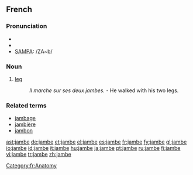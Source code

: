 ==French==

===Pronunciation===
*{{audio|Fr-jambe.ogg|audio}}
*{{IPA|lang=fr|/ʒɑ̃b/}}
*[[w:SAMPA|SAMPA]]: /ZA~b/

===Noun===
{{fr-noun|f}}

#[[leg]]
#: ''Il marche sur ses deux jambes.'' - He walked with his two legs.

===Related terms===
*[[jambage]]
*[[jambière]]
*[[jambon]]

[[Category:fr:Anatomy]]

[[ast:jambe]]
[[de:jambe]]
[[et:jambe]]
[[el:jambe]]
[[es:jambe]]
[[fr:jambe]]
[[fy:jambe]]
[[gl:jambe]]
[[io:jambe]]
[[id:jambe]]
[[it:jambe]]
[[hu:jambe]]
[[ja:jambe]]
[[pt:jambe]]
[[ru:jambe]]
[[fi:jambe]]
[[vi:jambe]]
[[tr:jambe]]
[[zh:jambe]]